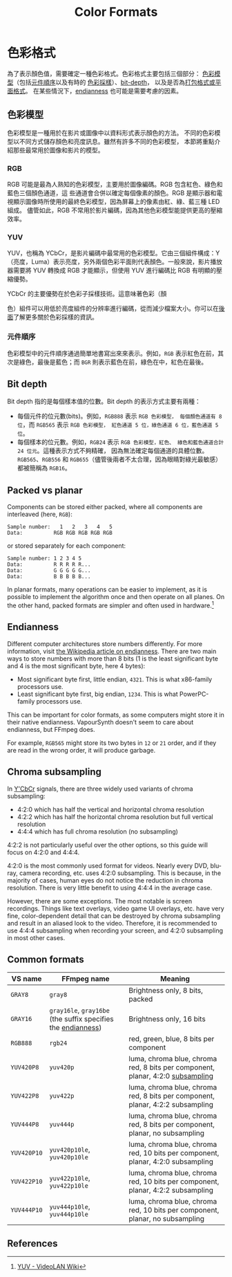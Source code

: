 ﻿---
title: Color Formats
sidebar_position: 2
---



# 色彩格式

為了表示顏色值，需要確定一種色彩格式。色彩格式主要包括三個部分：
[色彩模型](#color-models)（包括[元件順序](#component-order)以及有時的
[色彩採樣](#chroma-subsampling)）、[bit-depth](#bit-depth)，
以及是否為[打包格式或平面格式](#packed-vs-planar)。
在某些情況下，[endianness](#endianness) 也可能是需要考慮的因素。

## 色彩模型

色彩模型是一種用於在影片或圖像中以資料形式表示顏色的方法。
不同的色彩模型以不同方式儲存顏色和亮度訊息。雖然有許多不同的色彩模型，
本節將重點介紹那些最常用於圖像和影片的模型。

### RGB

RGB 可能是最為人熟知的色彩模型，主要用於圖像編碼。RGB 包含紅色、綠色和藍色三個顏色通道，這
些通道會合併以確定每個像素的顏色。RGB 是顯示器和電視顯示圖像時所使用的最終色彩模型，因為屏幕上的像素由紅、綠、藍三種 LED 組成。
儘管如此，RGB 不常用於影片編碼，因為其他色彩模型能提供更高的壓縮效率。

### YUV

YUV，也稱為 YCbCr，是影片編碼中最常用的色彩模型。它由三個組件構成：Y（亮度，Luma）表示亮度，另外兩個色彩平面則代表顏色。一般來說，影片播放器需要將 YUV 轉換成 RGB 才能顯示，但使用 YUV 進行編碼比 RGB 有明顯的壓縮優勢。

YCbCr 的主要優勢在於色彩子採樣技術。這意味著色彩（顏

色）組件可以用低於亮度組件的分辨率進行編碼，從而減少檔案大小。你可以在[後面](#chroma-subsampling)了解更多關於色彩採樣的資訊。

### 元件順序

色彩模型中的元件順序通過簡單地書寫出來來表示。例如，`RGB` 表示紅色在前，其次是綠色，最後是藍色；而 `BGR` 則表示藍色在前，綠色在中，紅色在最後。

## Bit depth

Bit depth 指的是每個樣本值的位數。Bit depth 的表示方式主要有兩種：

- 每個元件的位元數(bits)。例如，`RGB888` 表示 `RGB 色彩模型，
每個顏色通道有 8 位`，而 `RGB565` 表示 `RGB 色彩模型，
紅色通道 5 位，綠色通道 6 位，藍色通道 5 位`。
- 每個樣本的位元數。例如，`RGB24` 表示 `RGB 色彩模型，紅色、
綠色和藍色通道合計 24 位元`。這種表示方式不夠精確，
因為無法確定每個通道的具體位數。`RGB565`、`RGB556` 和
 `RGB655`（儘管後兩者不太合理，因為眼睛對綠光最敏感）都被簡稱為 `RGB16`。

## Packed vs planar

Components can be stored either packed, where all
components are interleaved (here, `RGB`):

```
Sample number:   1   2   3   4   5
Data:          RGB RGB RGB RGB RGB
```

or stored separately for each component:

```
Sample number: 1 2 3 4 5
Data:          R R R R R...
Data:          G G G G G...
Data:          B B B B B...
```

In planar formats, many operations can be easier to implement, as it
is possible to implement the algorithm once and then operate on all
planes. On the other hand, packed formats are simpler and often used
in hardware.[^vlc-wiki-yuv]

## Endianness

Different computer architectures store numbers differently. For more
information, visit [the Wikipedia article on
endianness](//wikipedia.org/wiki/Endianness). There are two main ways
to store numbers with more than 8 bits (1 is the least significant
byte and 4 is the most significant byte, here 4 bytes):

- Most significant byte first, little endian, `4321`. This is what
  x86-family processors use.
- Least significant byte first, big endian, `1234`. This is what
  PowerPC-family processors use.

This can be important for color formats, as some computers might store
it in their native endianness. VapourSynth doesn't seem to care about
endianness, but FFmpeg does.

For example, `RGB565` might store its two bytes in `12` or `21` order,
and if they are read in the wrong order, it will produce garbage.

## Chroma subsampling

In [Y'CbCr](#yuv) signals, there are three widely used
variants of chroma subsampling:

- 4:2:0 which has half the vertical and horizontal chroma resolution
- 4:2:2 which has half the horizontal chroma resolution but full
  vertical resolution
- 4:4:4 which has full chroma resolution (no subsampling)

4:2:2 is not particularly useful over the other options, so this guide
will focus on 4:2:0 and 4:4:4.

4:2:0 is the most commonly used format for videos. Nearly every DVD,
blu-ray, camera recording, etc. uses 4:2:0 subsampling. This is because,
in the majority of cases, human eyes do not notice the reduction in
chroma resolution. There is very little benefit to using 4:4:4 in the
average case.

However, there are some exceptions. The most notable is screen
recordings. Things like text overlays, video game UI overlays,
etc. have very fine, color-dependent detail that can be destroyed by
chroma subsampling and result in an aliased look to the
video. Therefore, it is recommended to use 4:4:4 subsampling when
recording your screen, and 4:2:0 subsampling in most other cases.

## Common formats

| VS name     | FFmpeg name                                                                 | Meaning                                                                                               |
| ----------- | --------------------------------------------------------------------------- | ----------------------------------------------------------------------------------------------------- |
| `GRAY8`     | `gray8`                                                                     | Brightness only, 8 bits, packed                                                                       |
| `GRAY16`    | `gray16le`, `gray16be` (the suffix specifies the [endianness](#endianness)) | Brightness only, 16 bits                                                                              |
| `RGB888`    | `rgb24`                                                                     | red, green, blue, 8 bits per component                                                                |
| `YUV420P8`  | `yuv420p`                                                                   | luma, chroma blue, chroma red, 8 bits per component, planar, 4:2:0 [subsampling](#chroma-subsampling) |
| `YUV422P8`  | `yuv422p`                                                                   | luma, chroma blue, chroma red, 8 bits per component, planar, 4:2:2 subsampling                        |
| `YUV444P8`  | `yuv444p`                                                                   | luma, chroma blue, chroma red, 8 bits per component, planar, no subsampling                           |
| `YUV420P10` | `yuv420p10le`, `yuv420p10le`                                                | luma, chroma blue, chroma red, 10 bits per component, planar, 4:2:0 subsampling                       |
| `YUV422P10` | `yuv422p10le`, `yuv422p10le`                                                | luma, chroma blue, chroma red, 10 bits per component, planar, 4:2:2 subsampling                       |
| `YUV444P10` | `yuv444p10le`, `yuv444p10le`                                                | luma, chroma blue, chroma red, 10 bits per component, planar, no subsampling                          |

## References

[^vlc-wiki-yuv]: [YUV - VideoLAN Wiki](https://wiki.videolan.org/YUV/#Packed_formats)
